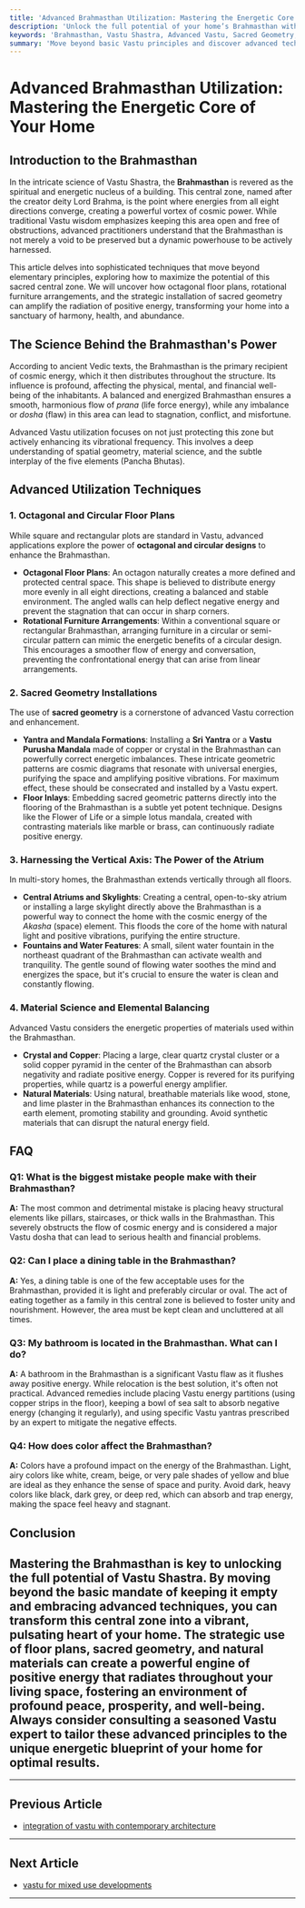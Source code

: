 ```yaml
---
title: 'Advanced Brahmasthan Utilization: Mastering the Energetic Core of Your Home'
description: 'Unlock the full potential of your home’s Brahmasthan with advanced Vastu techniques. Learn to amplify positive energy using sacred geometry, rotational furniture, and more for ultimate harmony and prosperity.'
keywords: 'Brahmasthan, Vastu Shastra, Advanced Vastu, Sacred Geometry, Energy Correction, Vastu for Home, Geopathic Stress, Yantra Matrix, Chromotherapy in Vastu'
summary: 'Move beyond basic Vastu principles and discover advanced techniques for activating your Brahmasthan. This guide explores sophisticated methods like octagonal floor plans, rotational furniture arrangements, and sacred geometry to transform your home’s energetic core into a powerful source of well-being.'
---
```


# Advanced Brahmasthan Utilization: Mastering the Energetic Core of Your Home

## Introduction to the Brahmasthan

In the intricate science of Vastu Shastra, the **Brahmasthan** is revered as the spiritual and energetic nucleus of a building. This central zone, named after the creator deity Lord Brahma, is the point where energies from all eight directions converge, creating a powerful vortex of cosmic power. While traditional Vastu wisdom emphasizes keeping this area open and free of obstructions, advanced practitioners understand that the Brahmasthan is not merely a void to be preserved but a dynamic powerhouse to be actively harnessed.

This article delves into sophisticated techniques that move beyond elementary principles, exploring how to maximize the potential of this sacred central zone. We will uncover how octagonal floor plans, rotational furniture arrangements, and the strategic installation of sacred geometry can amplify the radiation of positive energy, transforming your home into a sanctuary of harmony, health, and abundance.

## The Science Behind the Brahmasthan's Power

According to ancient Vedic texts, the Brahmasthan is the primary recipient of cosmic energy, which it then distributes throughout the structure. Its influence is profound, affecting the physical, mental, and financial well-being of the inhabitants. A balanced and energized Brahmasthan ensures a smooth, harmonious flow of *prana* (life force energy), while any imbalance or *dosha* (flaw) in this area can lead to stagnation, conflict, and misfortune.

Advanced Vastu utilization focuses on not just protecting this zone but actively enhancing its vibrational frequency. This involves a deep understanding of spatial geometry, material science, and the subtle interplay of the five elements (Pancha Bhutas).

## Advanced Utilization Techniques

### 1. Octagonal and Circular Floor Plans

While square and rectangular plots are standard in Vastu, advanced applications explore the power of **octagonal and circular designs** to enhance the Brahmasthan.

-   **Octagonal Floor Plans**: An octagon naturally creates a more defined and protected central space. This shape is believed to distribute energy more evenly in all eight directions, creating a balanced and stable environment. The angled walls can help deflect negative energy and prevent the stagnation that can occur in sharp corners.
-   **Rotational Furniture Arrangements**: Within a conventional square or rectangular Brahmasthan, arranging furniture in a circular or semi-circular pattern can mimic the energetic benefits of a circular design. This encourages a smoother flow of energy and conversation, preventing the confrontational energy that can arise from linear arrangements.

### 2. Sacred Geometry Installations

The use of **sacred geometry** is a cornerstone of advanced Vastu correction and enhancement.

-   **Yantra and Mandala Formations**: Installing a **Sri Yantra** or a **Vastu Purusha Mandala** made of copper or crystal in the Brahmasthan can powerfully correct energetic imbalances. These intricate geometric patterns are cosmic diagrams that resonate with universal energies, purifying the space and amplifying positive vibrations. For maximum effect, these should be consecrated and installed by a Vastu expert.
-   **Floor Inlays**: Embedding sacred geometric patterns directly into the flooring of the Brahmasthan is a subtle yet potent technique. Designs like the Flower of Life or a simple lotus mandala, created with contrasting materials like marble or brass, can continuously radiate positive energy.

### 3. Harnessing the Vertical Axis: The Power of the Atrium

In multi-story homes, the Brahmasthan extends vertically through all floors.

-   **Central Atriums and Skylights**: Creating a central, open-to-sky atrium or installing a large skylight directly above the Brahmasthan is a powerful way to connect the home with the cosmic energy of the *Akasha* (space) element. This floods the core of the home with natural light and positive vibrations, purifying the entire structure.
-   **Fountains and Water Features**: A small, silent water fountain in the northeast quadrant of the Brahmasthan can activate wealth and tranquility. The gentle sound of flowing water soothes the mind and energizes the space, but it's crucial to ensure the water is clean and constantly flowing.

### 4. Material Science and Elemental Balancing

Advanced Vastu considers the energetic properties of materials used within the Brahmasthan.

-   **Crystal and Copper**: Placing a large, clear quartz crystal cluster or a solid copper pyramid in the center of the Brahmasthan can absorb negativity and radiate positive energy. Copper is revered for its purifying properties, while quartz is a powerful energy amplifier.
-   **Natural Materials**: Using natural, breathable materials like wood, stone, and lime plaster in the Brahmasthan enhances its connection to the earth element, promoting stability and grounding. Avoid synthetic materials that can disrupt the natural energy field.

## FAQ

### Q1: What is the biggest mistake people make with their Brahmasthan?
**A:** The most common and detrimental mistake is placing heavy structural elements like pillars, staircases, or thick walls in the Brahmasthan. This severely obstructs the flow of cosmic energy and is considered a major Vastu dosha that can lead to serious health and financial problems.

### Q2: Can I place a dining table in the Brahmasthan?
**A:** Yes, a dining table is one of the few acceptable uses for the Brahmasthan, provided it is light and preferably circular or oval. The act of eating together as a family in this central zone is believed to foster unity and nourishment. However, the area must be kept clean and uncluttered at all times.

### Q3: My bathroom is located in the Brahmasthan. What can I do?
**A:** A bathroom in the Brahmasthan is a significant Vastu flaw as it flushes away positive energy. While relocation is the best solution, it's often not practical. Advanced remedies include placing Vastu energy partitions (using copper strips in the floor), keeping a bowl of sea salt to absorb negative energy (changing it regularly), and using specific Vastu yantras prescribed by an expert to mitigate the negative effects.

### Q4: How does color affect the Brahmasthan?
**A:** Colors have a profound impact on the energy of the Brahmasthan. Light, airy colors like white, cream, beige, or very pale shades of yellow and blue are ideal as they enhance the sense of space and purity. Avoid dark, heavy colors like black, dark grey, or deep red, which can absorb and trap energy, making the space feel heavy and stagnant.

## Conclusion

Mastering the Brahmasthan is key to unlocking the full potential of Vastu Shastra. By moving beyond the basic mandate of keeping it empty and embracing advanced techniques, you can transform this central zone into a vibrant, pulsating heart of your home. The strategic use of floor plans, sacred geometry, and natural materials can create a powerful engine of positive energy that radiates throughout your living space, fostering an environment of profound peace, prosperity, and well-being. Always consider consulting a seasoned Vastu expert to tailor these advanced principles to the unique energetic blueprint of your home for optimal results.
---
---

## Previous Article
- [integration of vastu with contemporary architecture](180907_integration_of_vastu_with_contemporary_architecture.mdx)

---

## Next Article
- [vastu for mixed use developments](180909_vastu_for_mixed_use_developments.mdx)

---
